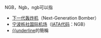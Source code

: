 NGB，Ngb，ngb可以指

* [[下一代轟炸機|下一代轰炸机]]（Next-Generation Bomber）
* [[寧波櫟社國際機場|宁波栎社国际机场]]（[[国际航空运输协会机场代码|IATA代码]]：NGB）
* [[NGB_TVOS|{{underline]]的簡稱
{{Disambiguation}}